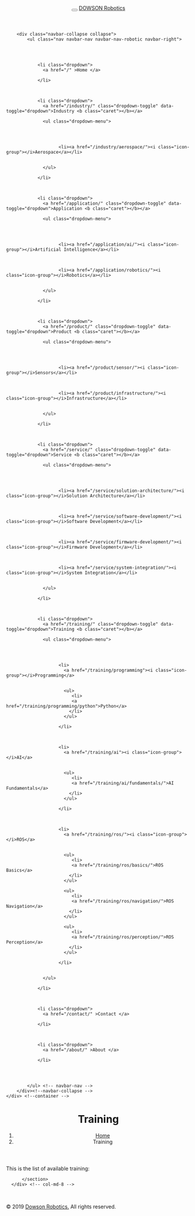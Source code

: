 <!DOCTYPE html>
<html lang="en"><head>
  <!-- meta tags for bootstrap 4 -->
  <meta charset="utf-8">
  <meta http-equiv="X-UA-Compatible" content="IE=edge">
  <meta name="viewport" content="width=device-width, initial-scale=1"><!-- Begin Jekyll SEO tag v2.5.0 -->
<title>Training | Dowson Robotics</title>
<meta name="generator" content="Jekyll v3.7.4" />
<meta property="og:title" content="Training" />
<meta property="og:locale" content="en_US" />
<meta name="description" content="Dowson Robotics Website." />
<meta property="og:description" content="Dowson Robotics Website." />
<link rel="canonical" href="/training/" />
<meta property="og:url" content="/training/" />
<meta property="og:site_name" content="Dowson Robotics" />
<script type="application/ld+json">
{"description":"Dowson Robotics Website.","@type":"WebPage","url":"/training/","headline":"Training","@context":"http://schema.org"}</script>
<!-- End Jekyll SEO tag -->
<!--link rel="stylesheet" href="/assets/main.css"--><link type="application/atom+xml" rel="alternate" href="/feed.xml" title="Dowson Robotics" /><!-- Icon for the Website -->
  <link rel="shortcut icon" type="image/x-icon" href="/assets/icon/favicon.ico">

  <!-- bootstrap 3 -->
  <link rel="stylesheet" type="text/css" href="/assets/css/bootstrap.min.css" media="screen">

  <!-- CSS for the Robotic Lab Theme -->
  <link rel="stylesheet" type="text/css" href="/assets/css/font-awesome.min.css">
  <link rel="stylesheet" type="text/css" href="/assets/css/animations.css" media="screen">
  <link rel="stylesheet" type="text/css" href="/assets/css/style.css" media="screen">
  <link rel="stylesheet" type="text/css" href="/assets/css/component.css" />

  <!-- HTML5 shim and Respond.js IE8 support of HTML5 elements and media queries -->
  <!--[if lt IE 9]>
      <script src="js/html5shiv.js"></script>
      <script src="js/respond.min.js"></script>
  <![endif]-->

</head>
<body><nav class="navbar navbar-robotic navbar-static-top">
    <div class="container">
        <header class="navbar-header">
            <button type="button" class="navbar-toggle" data-toggle="collapse" data-target=".navbar-collapse">
                <span class="icon-bar"></span>
                <span class="icon-bar"></span>
                <span class="icon-bar"></span>
            </button>
            <a class="navbar-brand" href="/"><span>DOWSON</span> Robotics</a>
        </header> <!-- navbar-header -->

        <div class="navbar-collapse collapse">
            <ul class="nav navbar-nav navbar-nav-robotic navbar-right">
                
                
                

                <li class="dropdown">
                  <a href="/" >Home </a>
                  
                </li>

                

                <li class="dropdown">
                  <a href="/industry/" class="dropdown-toggle" data-toggle="dropdown">Industry <b class="caret"></b></a>
                  
                  <ul class="dropdown-menu">
                    

                    
                      
                        <li><a href="/industry/aerospace/"><i class="icon-group"></i>Aerospace</a></li>
                      
                    
                  </ul>
                  
                </li>

                

                <li class="dropdown">
                  <a href="/application/" class="dropdown-toggle" data-toggle="dropdown">Application <b class="caret"></b></a>
                  
                  <ul class="dropdown-menu">
                    

                    
                      
                        <li><a href="/application/ai/"><i class="icon-group"></i>Artificial Intelligence</a></li>
                      
                    
                      
                        <li><a href="/application/robotics/"><i class="icon-group"></i>Robotics</a></li>
                      
                    
                  </ul>
                  
                </li>

                

                <li class="dropdown">
                  <a href="/product/" class="dropdown-toggle" data-toggle="dropdown">Product <b class="caret"></b></a>
                  
                  <ul class="dropdown-menu">
                    

                    
                      
                        <li><a href="/product/sensor/"><i class="icon-group"></i>Sensors</a></li>
                      
                    
                      
                        <li><a href="/product/infrastructure/"><i class="icon-group"></i>Infrastructure</a></li>
                      
                    
                  </ul>
                  
                </li>

                

                <li class="dropdown">
                  <a href="/service/" class="dropdown-toggle" data-toggle="dropdown">Service <b class="caret"></b></a>
                  
                  <ul class="dropdown-menu">
                    

                    
                      
                        <li><a href="/service/solution-architecture/"><i class="icon-group"></i>Solution Architecture</a></li>
                      
                    
                      
                        <li><a href="/service/software-development/"><i class="icon-group"></i>Software Development</a></li>
                      
                    
                      
                        <li><a href="/service/firmware-development/"><i class="icon-group"></i>Firmware Development</a></li>
                      
                    
                      
                        <li><a href="/service/system-integration/"><i class="icon-group"></i>System Integration</a></li>
                      
                    
                  </ul>
                  
                </li>

                

                <li class="dropdown">
                  <a href="/training/" class="dropdown-toggle" data-toggle="dropdown">Training <b class="caret"></b></a>
                  
                  <ul class="dropdown-menu">
                    

                    
                      
                        <li>
                          <a href="/training/programming"><i class="icon-group"></i>Programming</a>
                          
                          
                          <ul>
                             <li>
                             <a href="/training/programming/python">Python</a>
                            </li>
                          </ul>
                          
                        </li>
                      
                    
                      
                        <li>
                          <a href="/training/ai"><i class="icon-group"></i>AI</a>
                          
                          
                          <ul>
                             <li>
                             <a href="/training/ai/fundamentals/">AI Fundamentals</a>
                            </li>
                          </ul>
                          
                        </li>
                      
                    
                      
                        <li>
                          <a href="/training/ros/"><i class="icon-group"></i>ROS</a>
                          
                          
                          <ul>
                             <li>
                             <a href="/training/ros/basics/">ROS Basics</a>
                            </li>
                          </ul>
                          
                          <ul>
                             <li>
                             <a href="/training/ros/navigation/">ROS Navigation</a>
                            </li>
                          </ul>
                          
                          <ul>
                             <li>
                             <a href="/training/ros/perception/">ROS Perception</a>
                            </li>
                          </ul>
                          
                        </li>
                      
                    
                  </ul>
                  
                </li>

                

                <li class="dropdown">
                  <a href="/contact/" >Contact </a>
                  
                </li>

                

                <li class="dropdown">
                  <a href="/about/" >About </a>
                  
                </li>

                
                

            </ul> <!-- navbar-nav -->
        </div><!--navbar-collapse -->
    </div> <!--container -->
</nav> <!-- navbar-robotic -->
<div class="container">
    <div class="container">
  <header class="section-title">
    <h1>Training</h1>
    <ol class="breadcrumb">
        <li><a href="#">Home</a></li>
        <li class="active">Training</li>
    </ol>
  </header>

  <p>This is the list of available training:</p>

  <div class="row">
      <div class="col-md-8">
          <section class="blog">
            
          </section>
      </div> <!-- col-md-8 -->
  </div> <!-- row -->

  <br>

</div>

  </div><footer id="footer">
  <div class="container">
    <p>&copy; 2019 <a href="#">Dowson Robotics.</a> All rights reserved.</p>
  </div>
</footer>
<!-- <script src="https://code.jquery.com/jquery-1.10.2.min.js" crossorigin="anonymous"></script> -->
<script src="/assets/js/jquery-1.10.2.min.js"></script>
<script src="/assets/js/bootstrap.min.js"></script>

<script src="/assets/js/holder.js"></script>
<script src="/assets/js/modernizr.custom.js"></script>
<script src="/assets/js/toucheffects.js"></script>

<script>
    $('#carousel-home').carousel()
</script>
</body>

</html>
